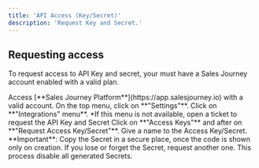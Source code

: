 ```yaml
---
title: 'API Access (Key/Secret)'
description: 'Request Key and Secret.'
---
```


## Requesting access

To request access to API Key and secret, your must have a Sales Journey account
enabled with a valid plan.

<Steps>
  <Step title="First Step">
    Access [**Sales Journey Platform**](https://app.salesjourney.io) with a valid account.
  </Step>

  <Step title="Second Step">
    On the top menu, click on <Icon icon="gear" size={16} /> **"Settings"**.
  </Step>

  <Step title="Third Step">
    Click on **"Integrations" menu**.
    *If this menu is not available, open a ticket to request the API Key and Secret
  </Step>

  <Step title="Fourth Step">
    Click on **"Access Keys"** and after on **"Request Access Key/Secret"**.
  </Step>

  <Step title="Fifth Step">
    Give a name to the Access Key/Secret.
    **Important**: Copy the Secret in a secure place, once the code is shown only on creation.
    If you lose or forget the Secret, request another one.
    This process disable all generated Secrets.
  </Step>

</Steps>

